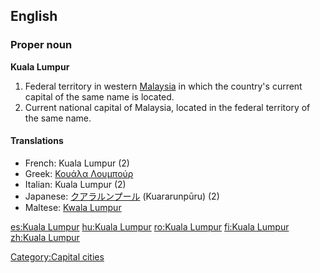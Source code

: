 {{wikipedia}}
==English==

===Proper noun===
'''Kuala Lumpur'''

# Federal territory in western [[Malaysia]] in which the country's current capital of the same name is located.
# Current national capital of Malaysia, located in the federal territory of the same name.

====Translations====
{{top}}
*French: Kuala Lumpur (2)
*Greek: [[Κουάλα Λουμπούρ]]
*Italian: Kuala Lumpur {{f}} (2)
*Japanese: [[クアラルンプール]] (Kuararunpūru) (2)
*Maltese: [[Kwala Lumpur]]
{{bottom}}

[[Category:Capital cities]]

[[es:Kuala Lumpur]]
[[hu:Kuala Lumpur]]
[[ro:Kuala Lumpur]]
[[fi:Kuala Lumpur]]
[[zh:Kuala Lumpur]]